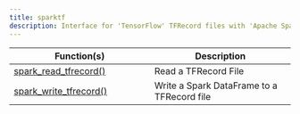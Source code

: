 ```yaml
---
title: sparktf
description: Interface for 'TensorFlow' TFRecord files with 'Apache Spark'
---
```

Function(s) | Description
|---|---|
|[spark_read_tfrecord()](/packages/sparktf/reference/spark_read_tfrecord.html)|Read a TFRecord File|
|[spark_write_tfrecord()](/packages/sparktf/reference/spark_write_tfrecord.html)|Write a Spark DataFrame to a TFRecord file|
